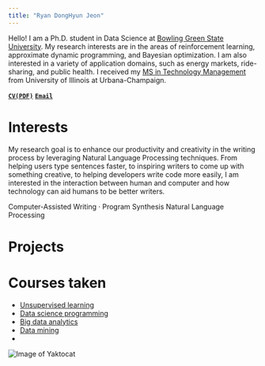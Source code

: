 ```yaml
---
title: "Ryan DongHyun Jeon"
---
```


<!-- `Korean: 전동헌` `Chinese: 田東憲` -->

Hello! I am a Ph.D. student in Data Science at [Bowling Green State University](https://www.bgsu.edu).
My research interests are in the areas of reinforcement learning, approximate dynamic programming, and Bayesian optimization.
I am also interested in a variety of application domains, such as energy markets, ride-sharing, and public health.
I received my [MS in Technology Management](https://giesbusiness.illinois.edu/mstm) from University of Illinois at Urbana-Champaign.

__[`CV(PDF)`]()__ __[`Email`](mailto:ryandhjeon@gmail.com)__

# Interests

My research goal is to enhance our productivity and creativity in the writing process by leveraging Natural Language Processing techniques. From helping users type sentences faster, to inspiring writers to come up with something creative, to helping developers write code more easily, I am interested in the interaction between human and computer and how technology can aid humans to be better writers.

Computer-Assisted Writing · Program Synthesis
Natural Language Processing

# Projects


# Courses taken
- [Unsupervised learning]()
- [Data science programming]()
- [Big data analytics]()
- [Data mining]()
-

![Image of Yaktocat](images/night.png)

